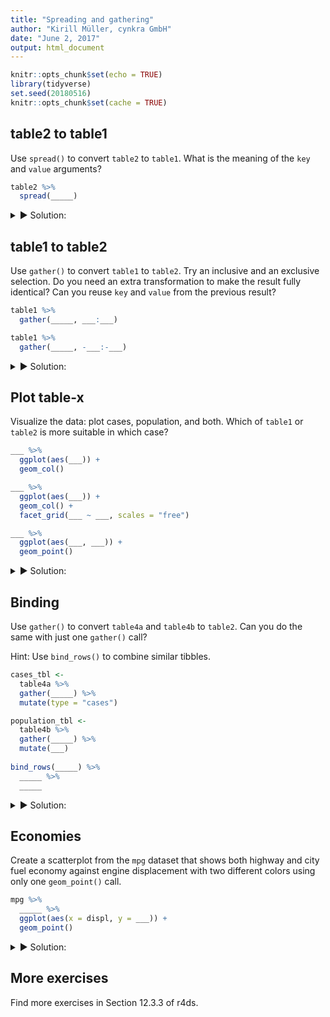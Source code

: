 ```yaml
---
title: "Spreading and gathering"
author: "Kirill Müller, cynkra GmbH"
date: "June 2, 2017"
output: html_document
---
```


```r
knitr::opts_chunk$set(echo = TRUE)
library(tidyverse)
set.seed(20180516)
knitr::opts_chunk$set(cache = TRUE)
```

## table2 to table1

Use `spread()` to convert `table2` to `table1`. What is the meaning of the `key` and `value` arguments?

```r
table2 %>%
  spread(_____)
```

<details>
<summary>&#x25BA; Solution:</summary>
```r
table2 %>% 
  spread(type, count)
```
</details>

## table1 to table2

Use `gather()` to convert `table1` to `table2`. Try an inclusive and an exclusive selection. Do you need an extra transformation to make the result fully identical? Can you reuse `key` and `value` from the previous result?

```r
table1 %>%
  gather(_____, ___:___)

table1 %>%
  gather(_____, -___:-___)
```

<details>
<summary>&#x25BA; Solution:</summary>
```r
table1 %>% 
  gather(type, count, cases, population)
```

```r
table2 %>% 
  gather(type, count, -country, -year)
```

Are the two calls symmetrical?

No, we need to arrange this result:

```r
table1 %>% 
  gather(type, count, -country, -year) %>% 
  arrange(country, year, type)
```
</details>

## Plot table-x

Visualize the data: plot cases, population, and both. Which of `table1` or `table2` is more suitable in which case?

```r
___ %>%
  ggplot(aes(___)) +
  geom_col()

___ %>%
  ggplot(aes(___)) +
  geom_col() +
  facet_grid(___ ~ ___, scales = "free")

___ %>%
  ggplot(aes(___, ___)) +
  geom_point()
```

<details>
<summary>&#x25BA; Solution:</summary>
For showing one measurement:

```r
table1 %>%
  ggplot(aes(country, population, fill = factor(year))) +
  geom_col(position = "dodge")
```

For mapping measurement type to an aesthetic:

```r
table2 %>%
  ggplot(aes(country, count, fill = type)) +
  geom_col() +
  facet_wrap(~year)
```

For mapping both measurements to two aesthetics:

```r
table1 %>%
  ggplot(aes(population, cases, color = country)) +
  geom_point() +
  facet_wrap(~year)
```

Can also use `table1` to show only one measurement:

```r
table2 %>%
  filter(type == "cases") %>%
  ggplot() +
  geom_col(aes(country, count, fill = type)) +
  facet_wrap(~year)
```
</details>

## Binding

Use `gather()` to convert `table4a` and `table4b` to `table2`. Can you do the same with just one `gather()` call?

Hint: Use `bind_rows()` to combine similar tibbles.

```r
cases_tbl <-
  table4a %>%
  gather(_____) %>%
  mutate(type = "cases")

population_tbl <-
  table4b %>%
  gather(_____) %>%
  mutate(___)
  
bind_rows(_____) %>%
  _____ %>%
  _____
```

<details>
<summary>&#x25BA; Solution:</summary>
```r
cases_tbl <-
  table4a %>%
  gather(year, count, -country) %>%
  mutate(type = "cases")

population_tbl <-
  table4b %>% 
  gather(year, count, -country) %>%
  mutate(type = "population")

bind_rows(cases_tbl, population_tbl) %>%
  select(country, year, everything()) %>% 
  arrange(country, year, type)
```

With just one call to `gather()`:

```r
cases_tbl <-
  table4a %>%
  mutate(type = "cases")

population_tbl <-
  table4b %>% 
  mutate(type = "population")

bind_rows(cases_tbl, population_tbl) %>%
  gather(year, count, -country, -type) %>%
  select(country, year, everything()) %>% 
  arrange(country, year, type)
```

Shorter, with the `.id` argument to `bind_rows()`:

```r
bind_rows(cases = table4a, population = table4b, .id = "type") %>%
  gather(year, count, -country, -type) %>%
  select(country, year, everything()) %>% 
  arrange(country, year, type)
```
</details>

## Economies

Create a scatterplot from the `mpg` dataset that shows both highway and city fuel economy against engine displacement with two different colors using only one `geom_point()` call.

```r
mpg %>%
  _____ %>%
  ggplot(aes(x = displ, y = ___)) +
  geom_point()
```

<details>
<summary>&#x25BA; Solution:</summary>
```r
mpg %>%
  select(displ, hwy, cty) %>%
  gather(cty_hwy, value, hwy, cty) %>%
  ggplot() +
  geom_jitter(aes(displ, value, color = cty_hwy))
```
</details>

## More exercises

Find more exercises in Section 12.3.3 of r4ds.
